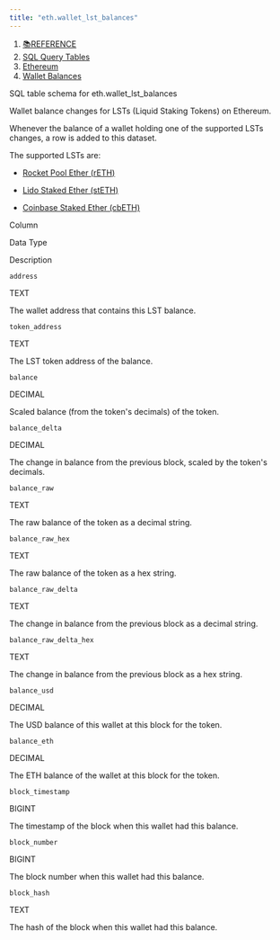 ```yaml
---
title: "eth.wallet_lst_balances"
---
```


1. [📚REFERENCE](/reference)
2. [SQL Query Tables](/reference/sql-query-tables)
3. [Ethereum](/reference/sql-query-tables/ethereum)
4. [Wallet Balances](/reference/sql-query-tables/ethereum/wallet-balances)

SQL table schema for eth.wallet\_lst\_balances

Wallet balance changes for LSTs (Liquid Staking Tokens) on Ethereum.

Whenever the balance of a wallet holding one of the supported LSTs changes, a row is added to this dataset.

The supported LSTs are:

* [Rocket Pool Ether (rETH)](https://etherscan.io/address/0xae78736Cd615f374D3085123A210448E74Fc6393)

* [Lido Staked Ether (stETH)](https://etherscan.io/address/0xae7ab96520de3a18e5e111b5eaab095312d7fe84)

* [Coinbase Staked Ether (cbETH)](https://etherscan.io/address/0xBe9895146f7AF43049ca1c1AE358B0541Ea49704)

Column

Data Type

Description

`address`

TEXT

The wallet address that contains this LST balance.

`token_address`

TEXT

The LST token address of the balance.

`balance`

DECIMAL

Scaled balance (from the token's decimals) of the token.

`balance_delta`

DECIMAL

The change in balance from the previous block, scaled by the token's decimals.

`balance_raw`

TEXT

The raw balance of the token as a decimal string.

`balance_raw_hex`

TEXT

The raw balance of the token as a hex string.

`balance_raw_delta`

TEXT

The change in balance from the previous block as a decimal string.

`balance_raw_delta_hex`

TEXT

The change in balance from the previous block as a hex string.

`balance_usd`

DECIMAL

The USD balance of this wallet at this block for the token.

`balance_eth`

DECIMAL

The ETH balance of the wallet at this block for the token.

`block_timestamp`

BIGINT

The timestamp of the block when this wallet had this balance.

`block_number`

BIGINT

The block number when this wallet had this balance.

`block_hash`

TEXT

The hash of the block when this wallet had this balance.
